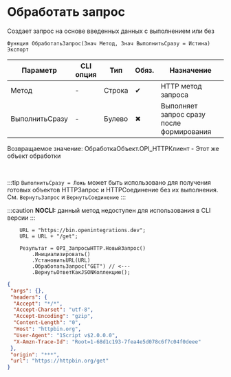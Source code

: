 ﻿---
sidebar_position: 1
description: Обработать запрос  и другие функции для работы с HTTP-клиент в Открытом пакете интеграций - бесплатной open-source библиотеке интеграций для 1С:Предприятие 8, OneScript и CLI
keywords: [1C, 1С, 1С:Предприятие, 1С:Предприятие 8.3, API, Интеграция, Сервисы, Обмен, OneScript, CLI, HTTP-клиент]
---


# Обработать запрос 
 Создает запрос на основе введенных данных с выполнением или без



`Функция ОбработатьЗапрос(Знач Метод, Знач ВыполнитьСразу = Истина) Экспорт`

  | Параметр | CLI опция | Тип | Обяз. | Назначение |
  |-|-|-|-|-|
  | Метод | - | Строка | &#x2714; | HTTP метод запроса |
  | ВыполнитьСразу | - | Булево | &#x2716; | Выполняет запрос сразу после формирования |

  
  Возвращаемое значение:   ОбработкаОбъект.OPI_HTTPКлиент -  Этот же объект обработки

<br/>

:::tip
`ВыполнитьСразу = Ложь` может быть использовано для получения готовых объектов HTTPЗапрос и HTTPСоединение без их выполнения. См. `ВернутьЗапрос` и `ВернутьСоединение`
:::

:::caution
**NOCLI:** данный метод недоступен для использования в CLI версии
:::
<br/>


```bsl title="Пример использования для 1С:Предприятие/OneScript"
    URL = "https://bin.openintegrations.dev";
    URL = URL + "/get";

    Результат = OPI_ЗапросыHTTP.НовыйЗапрос()
        .Инициализировать()
        .УстановитьURL(URL)
        .ОбработатьЗапрос("GET") // <---
        .ВернутьОтветКакJSONКоллекцию();
```
    



```json title="Результат"
{
 "args": {},
 "headers": {
  "Accept": "*/*",
  "Accept-Charset": "utf-8",
  "Accept-Encoding": "gzip",
  "Content-Length": "0",
  "Host": "httpbin.org",
  "User-Agent": "1Script v$2.0.0.0",
  "X-Amzn-Trace-Id": "Root=1-68d1c193-7fea4e5d078c6f7c04f0deee"
 },
 "origin": "***",
 "url": "https://httpbin.org/get"
}
```
